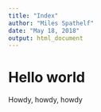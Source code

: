 ```yaml
---
title: "Index"
author: "Miles Spathelf"
date: "May 18, 2018"
output: html_document
---
```


# Hello world

Howdy, howdy, howdy